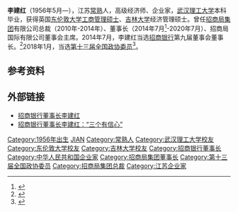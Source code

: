 '''李建红'''（1956年5月—），江苏[[常熟|常熟]]人，高级经济师、企业家，[[武汉理工大学|武汉理工大学]]本科毕业，获得英国[[东伦敦大学|东伦敦大学]][[工商管理硕士|工商管理硕士]]、[[吉林大学|吉林大学]]经济管理硕士。曾任[[招商局集团|招商局集团]]有限公司总裁（2010年-2014年）、董事长（2014年7月<ref>{{Cite web|title=李建红任招商局集团董事长 李晓鹏任总经理(图)-搜狐财经|url=https://business.sohu.com/20140703/n401729828.shtml|accessdate=2020-07-18|work=business.sohu.com|archive-date=2020-07-18|archive-url=https://web.archive.org/web/20200718065613/https://business.sohu.com/20140703/n401729828.shtml|dead-url=no}}</ref>-2020年7月）、招商局国际有限公司董事会主席。2014年7月，李建红当选[[招商银行|招商银行]]第九届董事会董事长。<ref>{{cite web |url=http://finance.ce.cn/rolling/201407/11/t20140711_3141473.shtml |language= |title=招商银行董事长李建红（简历） |publisher=中国经济网 |date=2014年7月11日 |accessdate= |archive-date=2019年8月12日 |archive-url=https://web.archive.org/web/20190812041728/http://finance.ce.cn/rolling/201407/11/t20140711_3141473.shtml |dead-url=no }}</ref>2018年1月，当选[[中国人民政治协商会议第十三届全国委员会委员名单|第十三届全国政协委员]]<ref>{{Cite web|url=http://sports.163.com/18/0126/06/D92BRKK400051C89.html|title=中国人民政治协商会议第十三届全国委员会委员名单|accessdate=2018-01-26|last=|work=网易|archive-url=https://web.archive.org/web/20180127143232/http://sports.163.com/18/0126/06/D92BRKK400051C89.html|archive-date=2018-01-27|dead-url=yes}}</ref>。

== 参考资料 ==
{{reflist}}

== 外部链接 ==
*[http://news.hexun.com/2014-07-11/166528611.html 招商银行董事长李建红] {{Wayback|url=http://news.hexun.com/2014-07-11/166528611.html |date=20190812083802 }}
*[http://www.cs.com.cn/ssgs/gsxw/201507/t20150710_4753761.html 招商银行董事长李建红：“三个有信心”]

{{DEFAULTSORT:LI李}}
[[Category:1956年出生|Category:1956年出生]]
[[Category:李姓|JIAN]]
[[Category:常熟人|Category:常熟人]]
[[Category:武汉理工大学校友|Category:武汉理工大学校友]]
[[Category:东伦敦大学校友|Category:东伦敦大学校友]]
[[Category:吉林大学校友|Category:吉林大学校友]]
[[Category:招商银行董事长|Category:招商银行董事长]]
[[Category:中华人民共和国企业家|Category:中华人民共和国企业家]]
[[Category:招商局集团董事长|Category:招商局集团董事长]]
[[Category:第十三届全国政协委员|Category:第十三届全国政协委员]]
[[Category:招商局集团总裁|Category:招商局集团总裁]]
[[Category:江苏企业家|Category:江苏企业家]]